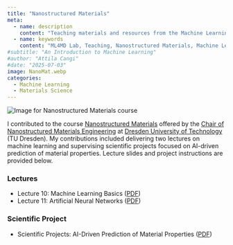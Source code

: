 ```yaml
---
title: "Nanostructured Materials"
meta:
  - name: description
    content: "Teaching materials and resources from the Machine Learning for Materials Design (ML4MD) Lab: Nanostructured Materials."
  - name: keywords
    content: "ML4MD Lab, Teaching, Nanostructured Materials, Machine Learning, Materials Science"
#subtitle: "An Introduction to Machine Learning"
#author: "Attila Cangi"
#date: "2025-07-03"
image: NanoMat.webp
categories:
  - Machine Learning
  - Materials Science
---
```


![](NanoMat.webp){.course-thumbnail alt="Image for Nanostructured Materials course"}

I contributed to the course [Nanostructured Materials](https://bildungsportal.sachsen.de/opal/auth/RepositoryEntry/23056744454/CourseNode/101408088213533){target="_blank"} offered by the [Chair of Nanostructured Materials Engineering](https://tu-dresden.de/ing/maschinenwesen/ifww/wnm?set_language=en){target="_blank"} at [Dresden University of Technology](https://tu-dresden.de/){target="_blank"} (TU Dresden).
My contributions included delivering two lectures on machine learning and supervising scientific projects focused on AI-driven prediction of material properties. Lecture slides and project instructions are provided below.

### Lectures

*   Lecture 10: Machine Learning Basics ([PDF](NanoMat_Lecture10_ ML_Basics_16062025_AC.pdf){target="_blank"})
*   Lecture 11: Artificial Neural Networks ([PDF](NanoMat_Lecture11_Artificial_Neural_Networks_24062025_AC.pdf){target="_blank"})

### Scientific Project

*   Scientific Projects: AI-Driven Prediction of Material Properties ([PDF](Scientific_Project_Descriptions.pdf){target="_blank"})
